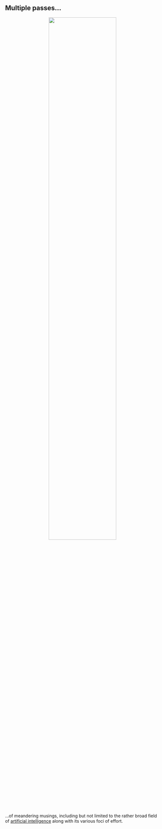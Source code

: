 ::: {.callout-note collapse="true"}
# Multiple passes...
<p><center>![](/index/pass/leeloo.jpg){fig-align="center" width="66%"}</center></p>
:::

<p>...of meandering musings, including but not limited to the rather broad field of [artificial intelligence](https://en.wikipedia.org/wiki/Artificial_intelligence) along with its various foci of effort.</p>
